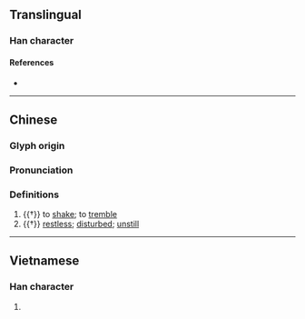 {{character info}}
==Translingual==

===Han character===
{{Han char|rn=64|rad=手|as=10|sn=13|four=|canj=QJCR|ids=⿰扌容}}

====References====
* {{Han ref|kx=0445.380|dkj=12449|dj=0796.190|hdz=31937.060|uh=6408|ud=25608}}

----
==Chinese==
{{zh-forms}}

===Glyph origin===
{{Han etym}}

===Pronunciation===
{{zh-pron
|m=róng,yǒng
|c=jung4
|mc=y
|oc=y
|cat=v,a
}}

===Definitions===
{{zh-hanzi}}

# {{†}} to [[shake]]; to [[tremble]]
# {{†}} [[restless]]; [[disturb]]ed; [[unstill]]


----

==Vietnamese==

===Han character===
{{vi-hantu|rs=手10|dong}}

# {{rfdef|vi|sort=手10}}